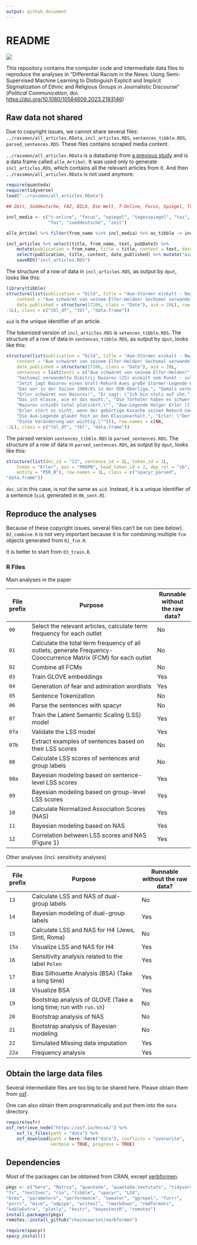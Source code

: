 ```yaml
---
output: github_document
---
```


# README

![](fig1.png)

This repository contains the computer code and intermediate data files to reproduce the analyses in "Differential Racism in the News: Using Semi-Supervised Machine Learning to Distinguish Explicit and Implicit Stigmatization of Ethnic and Religious Groups in Journalistic Discourse" (*Political Communication*, doi: [https://doi.org/10.1080/10584609.2023.2193146](https://doi.org/10.1080/10584609.2023.2193146))

## Raw data not shared

Due to copyright issues, we cannot share several files: `../rassmon/all_articles.RData`, `incl_articles.RDS`, `sentences_tibble.RDS`, `parsed_sentences.RDS`. These files contains scraped media content.

`../rassmon/all_articles.RData` is a datadump from [a previous study](https://doi.org/10.1177/19401612211015077) and is a data frame called `alle_Artikel`. It was used only to generate `incl_articles.RDS`, which contains all the relevant articles from it. And then ``../rassmon/all_articles.RData`` is not used anymore.

```r
require(quanteda)
require(tidyverse)
load("../rassmon/all_articles.RData")

## Zeit, Süddeutsche, FAZ, BILD, Die Welt, T-Online, Focus, Spiegel, Tagesspiegel, taz

incl_media <- c("t-online", "focus", "spiegel", "tagesspiegel", "taz", "die-welt", "bild",
                "faz", "sueddeutsche", "zeit")

alle_Artikel %>% filter(from_name %in% incl_media) %>% as_tibble -> incl_articles

incl_articles %>% select(title, from_name, text, pubDate3) %>%
    mutate(publication = from_name, title = title, content = text, date_published = pubDate3) %>%
    select(publication, title, content, date_published) %>% mutate("aid" = row_number()) %>%
    saveRDS("incl_articles.RDS")
```

The structure of a row of data in `incl_articles.RDS`, as output by `dput`, looks like this:

```r
library(tibble)
structure(list(publication = "bild", title = "Aue-Stürmer eiskalt - Nazarov jagt Erlers Elfer-Rekord", 
    content = "Aue schwärmt von seinem Elfer-Helden! Sechsmal verwandelte Dimitrij Nazarov (25) eiskalt vom Punkt - zuletzt doppelt gegen 1860 München (3:0). Jetzt jagt Nazarov einen Uralt-Rekord Aues große Stürmer-Legende Holger Erler (67/418 Pflichtspiele mit 99 Toren) gelang das Kunststück, sieben Strafstöße am Stück zu verwandeln. Das war in der Saison 1980/81 in der DDR-Oberliga. Damals vernaschte Erler Torwart-Ikonen wie Bodo Rudwaleit (BFC), Jürgen Croy (Zwickau) und René Müller (Lok). Erler schwärmt von Nazarov! Er sagt: \"Ich bin stolz auf ihn. Das ist klasse, wie er das macht. Die Torhüter haben es schwer. Nazarov schießt total platziert.\" Aue-Legende Holger Erler (l.) Erler stört es nicht, wenn der gebürtige Kasache seinen Rekord nach 36 Jahren knackt: \"Da habe ich überhaupt nichts dagegen, Hauptsache die Jungs halten die Klasse.\" Die Aue-Legende glaubt fest an den Klassenerhalt. Erler: \"Der neue Trainer hat einen entscheidenden Schachzug gemacht: Er hat mit Samson die Abwehr verstärkt. Diese Veränderung war wichtig.\"", 
    date_published = structure(17266, class = "Date"), aid = 20L), row.names = c(NA, 
-1L), class = c("tbl_df", "tbl", "data.frame"))
```

`aid` is the unique identifier of an article.

The tokenized version of `incl_articles.RDS` is `setences_tibble.RDS`. The structure of a row of data in `sentences_tibble.RDS`, as output by `dput`, looks like this:

```r
structure(list(publication = "bild", title = "Aue-Stürmer eiskalt - Nazarov jagt Erlers Elfer-Rekord", 
    content = "Aue schwärmt von seinem Elfer-Helden! Sechsmal verwandelte Dimitrij Nazarov (25) eiskalt vom Punkt - zuletzt doppelt gegen 1860 München (3:0). Jetzt jagt Nazarov einen Uralt-Rekord Aues große Stürmer-Legende Holger Erler (67/418 Pflichtspiele mit 99 Toren) gelang das Kunststück, sieben Strafstöße am Stück zu verwandeln. Das war in der Saison 1980/81 in der DDR-Oberliga. Damals vernaschte Erler Torwart-Ikonen wie Bodo Rudwaleit (BFC), Jürgen Croy (Zwickau) und René Müller (Lok). Erler schwärmt von Nazarov! Er sagt: \"Ich bin stolz auf ihn. Das ist klasse, wie er das macht. Die Torhüter haben es schwer. Nazarov schießt total platziert.\" Aue-Legende Holger Erler (l.) Erler stört es nicht, wenn der gebürtige Kasache seinen Rekord nach 36 Jahren knackt: \"Da habe ich überhaupt nichts dagegen, Hauptsache die Jungs halten die Klasse.\" Die Aue-Legende glaubt fest an den Klassenerhalt. Erler: \"Der neue Trainer hat einen entscheidenden Schachzug gemacht: Er hat mit Samson die Abwehr verstärkt. Diese Veränderung war wichtig.\"", 
    date_published = structure(17266, class = "Date"), aid = 20L, 
    sentences = list(text1 = c("Aue schwärmt von seinem Elfer-Helden!", 
    "Sechsmal verwandelte Dimitrij Nazarov (25) eiskalt vom Punkt - zuletzt doppelt gegen 1860 München (3:0).", 
    "Jetzt jagt Nazarov einen Uralt-Rekord Aues große Stürmer-Legende Holger Erler (67/418 Pflichtspiele mit 99 Toren) gelang das Kunststück, sieben Strafstöße am Stück zu verwandeln.", 
    "Das war in der Saison 1980/81 in der DDR-Oberliga.", "Damals vernaschte Erler Torwart-Ikonen wie Bodo Rudwaleit (BFC), Jürgen Croy (Zwickau) und René Müller (Lok).", 
    "Erler schwärmt von Nazarov!", "Er sagt: \"Ich bin stolz auf ihn.", 
    "Das ist klasse, wie er das macht.", "Die Torhüter haben es schwer.", 
    "Nazarov schießt total platziert.\"", "Aue-Legende Holger Erler (l.)", 
    "Erler stört es nicht, wenn der gebürtige Kasache seinen Rekord nach 36 Jahren knackt: \"Da habe ich überhaupt nichts dagegen, Hauptsache die Jungs halten die Klasse.\"", 
    "Die Aue-Legende glaubt fest an den Klassenerhalt.", "Erler: \"Der neue Trainer hat einen entscheidenden Schachzug gemacht: Er hat mit Samson die Abwehr verstärkt.", 
    "Diese Veränderung war wichtig.\""))), row.names = c(NA, 
-1L), class = c("tbl_df", "tbl", "data.frame"))
```

The parsed version `sentences_tibble.RDS` is `parsed_sentences.RDS`. The structure of a row of data in `parsed_sentences.RDS`, as output by `dput`, looks like this:

```r
structure(list(doc_id = "12", sentence_id = 1L, token_id = 1L, 
    token = "Erler", pos = "PROPN", head_token_id = 2, dep_rel = "sb", 
    entity = "PER_B"), row.names = 1L, class = c("spacyr_parsed", 
"data.frame"))
```

`doc_id` in this case, is not the same as `aid`. Instead, it is a unique identifier of a sentence (`sid`, generated in `06_sent.R`).

## Reproduce the analyses

Because of these copyright issues, several files can't be run (see below). `02_combine.R` is not very important because it is for combining multiple `fcm` objects generated from `01_fcm.R`.

It is better to start from `03_train.R`.

### R Files

Main analyses in the paper

| File prefix | Purpose                                                                                                         | Runnable without the raw data? |
|-------------|-----------------------------------------------------------------------------------------------------------------|--------------------------------|
| `00`        | Select the relevant articles, calculate term frequency for each outlet                                          | No                             |
| `01`        | Calculate the total term frequency of all outlets, generate Frequency-Cooccurrence Matrix (FCM) for each outlet | No                             |
| `02`        | Combine all FCMs                                                                                                | No                             |
| `03`        | Train GLOVE embeddings                                                                                          | Yes                            |
| `04`        | Generation of fear and admiration wordlists                                                                     | Yes                            |
| `05`        | Sentence Tokenization                                                                                           | No                             |
| `06`        | Parse the sentences with spacyr                                                                                 | No                             |
| `07`        | Train the Latent Semantic Scaling (LSS) model                                                                   | Yes                            |
| `07a`       | Validate the LSS model                                                                                          | Yes                            |
| `07b`       | Extract examples of sentences based on their LSS scores                                                         | No                             |
| `08`        | Calculate LSS scores of sentences and group labels                                                              | No                             |
| `08a`       | Bayesian modeling based on sentence-level LSS scores                                                            | Yes                            |
| `09`        | Bayesian modeling based on group-level LSS scores                                                               | Yes                            |
| `10`        | Calculate Normalized Association Scores (NAS)                                                                   | Yes                            |
| `11`        | Bayesian modeling based on NAS                                                                                  | Yes                            |
| `12`        | Correlation between LSS scores and NAS (Figure 1)                                                               | Yes                            |

Other analyses (incl. sensitivity analyses)

| File prefix | Purpose                                                           | Runnable without the raw data? |
|-------------|-------------------------------------------------------------------|--------------------------------|
| `13`        | Calculate LSS and NAS of dual-group labels                        | No                             |
| `14`        | Bayesian modeling of dual-group labels                            | Yes                            |
| `15`        | Calculate LSS and NAS for H4 (Jews, Sinti, Roma)                  | No                             |
| `15a`       | Visualize LSS and NAS for H4                                      | Yes                            |
| `16`        | Sensitivity analysis related to the label `Polen`                 | Yes                            |
| `17`        | Bias Silhouette Analysis (BSA) (Take a long time)                 | Yes                            |
| `18`        | Visualize BSA                                                     | Yes                            |
| `19`        | Bootstrap analysis of GLOVE (Take a long time; run with `run.sh`) | No                             |
| `20`        | Bootstrap analysis of NAS                                         | No                             |
| `21`        | Bootstrap analysis of Bayesian modeling                           | No                             |
| `22`        | Simulated Missing data imputation                                 | Yes                            |
| `22a`       | Frequency analysis                                                | Yes                            |

## Obtain the large data files

Several intermediate files are too big to be shared here. Please obtain them from [osf](https://osf.io/hncx4/).

One can also obtain them programmatically and put them into the `data` directory.

```r
require(osfr)
osf_retrieve_node("https://osf.io/hncx4/") %>%
    osf_ls_files(path = "data") %>%
    osf_download(path = here::here("data"), conflicts = "overwrite",
                 verbose = TRUE, progress = TRUE)
```

## Dependencies

Most of the packages can be obtained from CRAN, except [verbformen](https://github.com/chainsawriot/verbformen).

```r
pkgs <- c("here", "Matrix", "quanteda", "quanteda.textstats", "tidyverse", 
"fs", "text2vec", "rio", "tibble", "spacyr", "LSX", 
"brms", "parameters", "performance", "sweater", "ggrepel", "furrr", 
"purrr", "mice", "udpipe", "writexl", "rmarkdown", "rmdformats", 
"kableExtra", "plotly", "knitr", "bayestestR", "remotes")
install.packages(pkgs)
remotes::install_github("chainsawriot/verbformen")

require(spacyr)
spacy_install()
```
